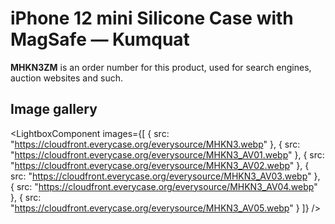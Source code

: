 
# iPhone 12 mini Silicone Case with MagSafe — Kumquat

<Callout type='info' emoji='👉🏻'>**MHKN3ZM** is an order number for this product, used for search engines, auction websites and such.</Callout>

## Image gallery

<LightboxComponent
    images={[
      {
        src: "https://cloudfront.everycase.org/everysource/MHKN3.webp"
      },
      {
        src: "https://cloudfront.everycase.org/everysource/MHKN3_AV01.webp"
      },
      {
        src: "https://cloudfront.everycase.org/everysource/MHKN3_AV02.webp"
      },
      {
        src: "https://cloudfront.everycase.org/everysource/MHKN3_AV03.webp"
      },
      {
        src: "https://cloudfront.everycase.org/everysource/MHKN3_AV04.webp"
      },
      {
        src: "https://cloudfront.everycase.org/everysource/MHKN3_AV05.webp"
      }
    ]}
  />
